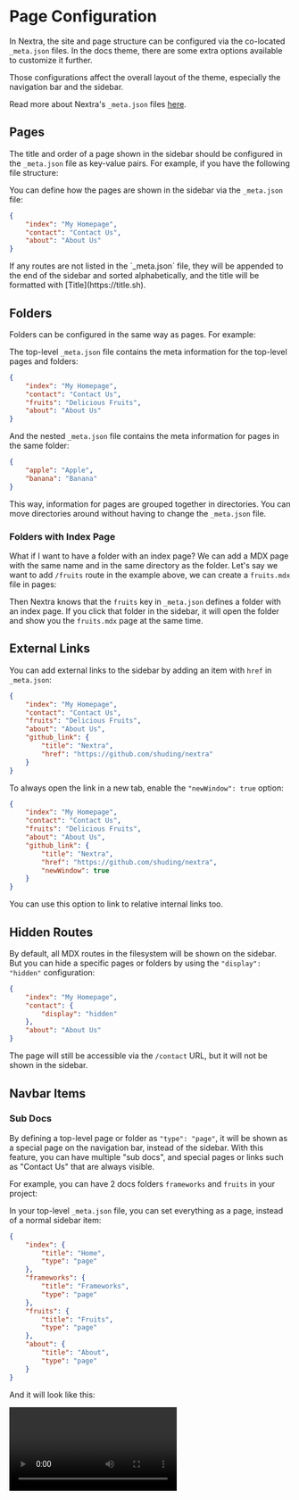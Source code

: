 # Page Configuration

In Nextra, the site and page structure can be configured via the co-located
`_meta.json` files. In the docs theme, there are some extra options available to
customize it further.

Those configurations affect the overall layout of the theme, especially the
navigation bar and the sidebar.


<Callout>Read more about Nextra's `_meta.json` files [here](https://nextra.site/docs/guide/organize-files).</Callout>

## Pages

The title and order of a page shown in the sidebar should be configured in the
`_meta.json` file as key-value pairs. For example, if you have the following
file structure:

<FileTree>
    <FileTree.Folder name="pages" defaultOpen>
        <FileTree.File name="_meta.json" />
        <FileTree.File name="about.mdx" />
        <FileTree.File name="contact.mdx" />
        <FileTree.File name="index.mdx" />
    </FileTree.Folder>
</FileTree>

You can define how the pages are shown in the sidebar via the `_meta.json` file:

```json filename="_meta.json"
{
    "index": "My Homepage",
    "contact": "Contact Us",
    "about": "About Us"
}
```

<Callout>
    If any routes are not listed in the `_meta.json` file, they will be appended to the end of the sidebar and sorted alphabetically, and the title will be
    formatted with [Title](https://title.sh).
</Callout>

## Folders

Folders can be configured in the same way as pages. For example:

<FileTree>
    <FileTree.Folder name="pages" defaultOpen>
        <FileTree.Folder name="fruits" defaultOpen>
            <FileTree.File name="_meta.json" />
            <FileTree.File name="apple.mdx" />
            <FileTree.File name="banana.mdx" />
        </FileTree.Folder>
        <FileTree.File name="_meta.json" />
        <FileTree.File name="about.mdx" />
        <FileTree.File name="contact.mdx" />
        <FileTree.File name="index.mdx" />
    </FileTree.Folder>
</FileTree>

The top-level `_meta.json` file contains the meta information for the top-level
pages and folders:

```json filename="pages/_meta.json"
{
    "index": "My Homepage",
    "contact": "Contact Us",
    "fruits": "Delicious Fruits",
    "about": "About Us"
}
```

And the nested `_meta.json` file contains the meta information for pages in the
same folder:

```json filename="pages/fruits/_meta.json"
{
    "apple": "Apple",
    "banana": "Banana"
}
```

This way, information for pages are grouped together in directories. You can
move directories around without having to change the `_meta.json` file.

### Folders with Index Page

What if I want to have a folder with an index page? We can add a MDX page with
the same name and in the same directory as the folder. Let's say we want to add
`/fruits` route in the example above, we can create a `fruits.mdx` file in
pages:

<FileTree>
    <FileTree.Folder name="pages" defaultOpen>
        <FileTree.Folder name="fruits" defaultOpen>
            <FileTree.File name="_meta.json" />
            <FileTree.File name="apple.mdx" />
            <FileTree.File name="banana.mdx" />
        </FileTree.Folder>
        <FileTree.File name="_meta.json" />
        <FileTree.File name="about.mdx" />
        <FileTree.File name="contact.mdx" />
        <FileTree.File name="fruits.mdx" active />
        <FileTree.File name="index.mdx" />
    </FileTree.Folder>
</FileTree>

Then Nextra knows that the `fruits` key in `_meta.json` defines a folder with an
index page. If you click that folder in the sidebar, it will open the folder and
show you the `fruits.mdx` page at the same time.

## External Links

You can add external links to the sidebar by adding an item with `href` in
`_meta.json`:

```json filename="pages/_meta.json" {6-9}
{
    "index": "My Homepage",
    "contact": "Contact Us",
    "fruits": "Delicious Fruits",
    "about": "About Us",
    "github_link": {
        "title": "Nextra",
        "href": "https://github.com/shuding/nextra"
    }
}
```

To always open the link in a new tab, enable the `"newWindow": true` option:

```json filename="pages/_meta.json" {9}
{
    "index": "My Homepage",
    "contact": "Contact Us",
    "fruits": "Delicious Fruits",
    "about": "About Us",
    "github_link": {
        "title": "Nextra",
        "href": "https://github.com/shuding/nextra",
        "newWindow": true
    }
}
```

<Callout>You can use this option to link to relative internal links too.</Callout>

## Hidden Routes

By default, all MDX routes in the filesystem will be shown on the sidebar. But
you can hide a specific pages or folders by using the `"display": "hidden"`
configuration:

```json filename="pages/_meta.json" {4}
{
    "index": "My Homepage",
    "contact": {
        "display": "hidden"
    },
    "about": "About Us"
}
```

The page will still be accessible via the `/contact` URL, but it will not be
shown in the sidebar.

## Navbar Items

### Sub Docs

By defining a top-level page or folder as `"type": "page"`, it will be shown as
a special page on the navigation bar, instead of the sidebar. With this feature,
you can have multiple "sub docs", and special pages or links such as "Contact
Us" that are always visible.

For example, you can have 2 docs folders `frameworks` and `fruits` in your
project:

<FileTree>
    <FileTree.Folder name="pages" defaultOpen>
        <FileTree.Folder name="frameworks" defaultOpen>
            <FileTree.File name="react.mdx" />
            <FileTree.File name="svelte.mdx" />
            <FileTree.File name="vue.mdx" />
        </FileTree.Folder>
        <FileTree.Folder name="fruits" defaultOpen>
            <FileTree.File name="apple.mdx" />
            <FileTree.File name="banana.mdx" />
        </FileTree.Folder>
        <FileTree.File name="_meta.json" />
        <FileTree.File name="about.mdx" />
        <FileTree.File name="index.mdx" />
    </FileTree.Folder>
</FileTree>

In your top-level `_meta.json` file, you can set everything as a page, instead
of a normal sidebar item:

```json filename="pages/_meta.json"
{
    "index": {
        "title": "Home",
        "type": "page"
    },
    "frameworks": {
        "title": "Frameworks",
        "type": "page"
    },
    "fruits": {
        "title": "Fruits",
        "type": "page"
    },
    "about": {
        "title": "About",
        "type": "page"
    }
}
```

And it will look like this:

<Video src="/assets/nextra-theme-docs/sub-docs.mp4" />

<div className="mt-4 text-center text-sm">
    [Live example on StackBlitz ↗](https://stackblitz.com/edit/nextra-2-docs-eszspq?file=pages%2F_meta.json)
    <span className="sr-only"> (opens in a new tab)</span>
</div>

You can also hide links like `Home` from the navbar with the
[`"display": "hidden"`](#hidden-routes) option.

### Menus

You can also add menus to the navbar using `"type": "menu"` and the `"items"`
option:

<Screenshot src={menuImage} alt="Navbar menu" />

<div className="mt-8 text-center text-sm">
    [Live example on StackBlitz ↗](https://stackblitz.com/edit/nextra-2-docs-2qopvp?file=pages%2F_meta.json)
    <span className="sr-only"> (opens in a new tab)</span>
</div>

```json filename="pages/_meta.json"
{
    "company": {
        "title": "Company",
        "type": "menu",
        "items": {
            "about": {
                "title": "About",
                "href": "/about"
            },
            "contact": {
                "title": "Contact Us",
                "href": "mailto:hi@example.com"
            }
        }
    }
}
```

### Links

Same as the [External Links](#external-links) option, you can have external
links in the navbar too:

```json filename="pages/_meta.json"
{
    "index": {
        "title": "Home",
        "type": "page"
    },
    "about": {
        "title": "About",
        "type": "page"
    },
    "contact": {
        "title": "Contact Us",
        "type": "page",
        "href": "https://example.com/contact",
        "newWindow": true
    }
}
```

## Fallbacks

In the [Sub Docs](#sub-docs) example above, we have to define the
`"type": "page"` option for every page. To make it easier, you can use the `"*"`
key to define the fallback configuration for all items in this folder:

```json filename="pages/_meta.json" {2-4}
{
    "*": {
        "type": "page"
    },
    "index": "Home",
    "frameworks": "Frameworks",
    "fruits": "Fruits",
    "about": "About"
}
```

They are equivalent where all items have `"type": "page"` set.

## Separators

You can use a "placeholder" item with `"type": "separator"` to create a
separator line between items in the sidebar:

```json filename="_meta.json"
{
    "index": "My Homepage",
    "---": {
        "type": "separator"
    },
    "contact": "Contact Us"
}
```

<Callout>
    Together with the [`sidebar.titleComponent`](/docs/docs-theme/theme-configuration#sidebar) theme option, you can customize the look of titles and separator
    lines in the sidebar.
</Callout>

## Advanced

### Theme Components

You can configure the theme for each page using the `"theme"` option. For
example, you can disable or enable specific components for specific pages:

```json filename="pages/_meta.json"
{
    "index": {
        "title": "Home",
        "theme": {
            "breadcrumb": false,
            "footer": true,
            "sidebar": false,
            "toc": true,
            "pagination": false
        }
    }
}
```

This option will be inherited by all child pages if set to a folder.

### Layouts

By default, each page has `"layout": "default"` in their theme config, which is
the default behavior.

#### Raw Layout

By default, Nextra renders the MDX content (such as `h1`, `h2`, `h3` etc.) with
themed components, inside a content container. You can use the `"raw"` layout to
let Nextra to not inject any styles to the content:

```json filename="pages/_meta.json" {5}
{
    "index": {
        "title": "Home",
        "theme": {
            "layout": "raw"
        }
    }
}
```

#### Full Layout

You might want to render some page with the full container width and height, but
keep all the other styles. You can use the `"full"` layout to do that:

```json filename="pages/_meta.json" {5}
{
    "index": {
        "title": "Home",
        "theme": {
            "layout": "full"
        }
    }
}
```

### Typesetting

The `"typesetting"` option controls typesetting details like font features,
heading styles and components like `li` and `code`. There are `"default"` and
`"article"` typesettings available in the docs theme.

The default one is suitable for most cases like documentation, but you can use
the `"article"` typesetting to make it look like an elegant article page:

```json filename="pages/_meta.json" {5}
{
    "about": {
        "title": "About Us",
        "theme": {
            "typesetting": "article"
        }
    }
}
```

<div className="mt-4 text-center text-sm">
    [Live example on StackBlitz ↗](https://stackblitz.com/edit/nextra-2-docs-hg77h3?file=pages%2F_meta.json,pages%2Findex.mdx)
    <span className="sr-only"> (opens in a new tab)</span>
</div>
